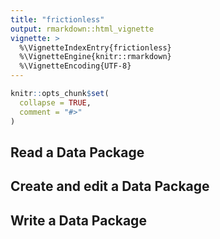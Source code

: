 ```yaml
---
title: "frictionless"
output: rmarkdown::html_vignette
vignette: >
  %\VignetteIndexEntry{frictionless}
  %\VignetteEngine{knitr::rmarkdown}
  %\VignetteEncoding{UTF-8}
---
```


```r
knitr::opts_chunk$set(
  collapse = TRUE,
  comment = "#>"
)
```

## Read a Data Package

## Create and edit a Data Package

## Write a Data Package

